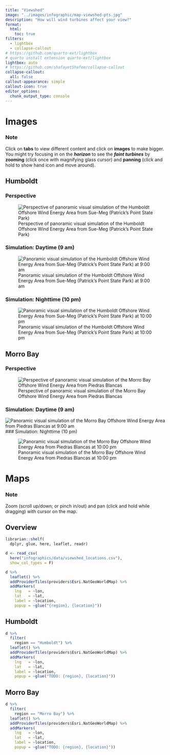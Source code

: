 ```yaml
---
title: "Viewshed"
image: "../images/infographic/map-viewshed-pts.jpg"
description: "How will wind turbines affect your view?"
format:
  html:
    toc: true
filters:
  - lightbox
  - collapse-callout
# https://github.com/quarto-ext/lightbox
# quarto install extension quarto-ext/lightbox
lightbox: auto
# https://github.com/shafayetShafee/collapse-callout
collapse-callout:
  all: false
callout-appearance: simple
callout-icon: true
editor_options: 
  chunk_output_type: console
---
```


# Images

:::{.callout-note}
### Note

Click on **tabs** to view different content and click on **images** to make bigger. You might try focusing in on the _**horizon**_ to see the _**faint turbines**_ by **zooming** (click once with magnifying glass cursor) and **panning** (click and hold to show hand icon and move around).
:::

::: panel-tabset

## Humboldt

::::: panel-tabset

### Perspective

![Perspective of panoramic visual simulation of the Humboldt Offshore Wind Energy Area from Sue-Meg (Patrick’s Point State Park)](/images/infographic/viewshed_humboldt_perspective.jpg)


### Simulation: Daytime (9 am)

![Panoramic visual simulation of the Humboldt Offshore Wind Energy Area from Sue-Meg (Patrick’s Point State Park) at 9:00 am](/images/infographic/viewshed_humboldt_simulation.jpg)

### Simulation: Nighttime (10 pm)

![Panoramic visual simulation of the Humboldt Offshore Wind Energy Area from Sue-Meg (Patrick’s Point State Park) at 10:00 pm](/images/infographic/viewshed_humboldt_simulation-nighttime.jpg)

::::: 

## Morro Bay

::::: panel-tabset

### Perspective

![Perspective of panoramic visual simulation of the Morro Bay Offshore Wind Energy Area from Piedras Blancas](/images/infographic/viewshed_morro-bay_perspective.jpg)

### Simulation: Daytime (9 am)

![Panoramic visual simulation of the Morro Bay Offshore Wind Energy Area from Piedras Blancas at 9:00 am](/images/infographic/viewshed_morro-bay_simulation.jpg)
### Simulation: Nighttime (10 pm)

![Panoramic visual simulation of the Morro Bay Offshore Wind Energy Area from Piedras Blancas at 10:00 pm](/images/infographic/viewshed_humboldt_simulation-nighttime.jpg)

::::: 

:::

# Maps

:::{.callout-note}
### Note

Zoom (scroll up/down; or pinch in/out) and pan (click and hold while dragging) with cursor on the map.
:::

::: panel-tabset

## Overview

```r
librarian::shelf(
  dplyr, glue, here, leaflet, readr)

d <- read_csv(
  here("infographics/data/viewshed_locations.csv"),
  show_col_types = F)

d %>% 
  leaflet() %>%
  addProviderTiles(providers$Esri.NatGeoWorldMap) %>% 
  addMarkers(
    lng   = ~lon,
    lat   = ~lat,
    label = ~location,
    popup = ~glue("{region}, {location}"))
```

## Humboldt

```r
d %>% 
  filter(
    region == "Humboldt") %>%
  leaflet() %>%
  addProviderTiles(providers$Esri.NatGeoWorldMap) %>% 
  addMarkers(
    lng   = ~lon,
    lat   = ~lat,
    label = ~location,
    popup = ~glue("TODO: {region}, {location}"))
```

## Morro Bay

```r
d %>% 
  filter(
    region == "Morro Bay") %>% 
  leaflet() %>%
  addProviderTiles(providers$Esri.NatGeoWorldMap) %>% 
  addMarkers(
    lng   = ~lon,
    lat   = ~lat,
    label = ~location,
    popup = ~glue("TODO: {region}, {location}"))
```

:::

